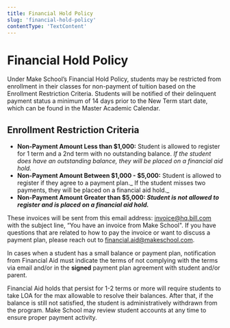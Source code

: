 ```yaml
---
title: Financial Hold Policy
slug: 'financial-hold-policy'
contentType: 'TextContent'
---
```


# Financial Hold Policy

Under Make School’s Financial Hold Policy, students may be restricted from enrollment in their
classes for non-payment of tuition based on the Enrollment Restriction Criteria. Students will be
notified of their delinquent payment status a minimum of 14 days prior to the New Term start date,
which can be found in the Master Academic Calendar.

## Enrollment Restriction Criteria

- **Non-Payment Amount Less than $1,000:** Student is allowed to register for 1 term and a 2nd term
  with no outstanding balance. _If the student does have an outstanding balance, they will be placed
  on a financial aid hold._
- **Non-Payment Amount Between $1,000 - $5,000:** Student is allowed to register if they agree to a
  payment plan._ If the student misses two payments, they will be placed on a financial aid hold._
- **Non-Payment Amount Greater than $5,000: _Student is not allowed to register and is placed on a
  financial aid hold._**

These invoices will be sent from this email address:
[invoice@hq.bill.com](mailto:invoice@hq.bill.com) with the subject line, “You have an invoice from
Make School". If you have questions that are related to how to pay the invoice or want to discuss a
payment plan, please reach out to [financial.aid@makeschool.com](mailto:finance@makeschool.com).

In cases when a student has a small balance or payment plan, notification from Financial Aid must
indicate the terms of not complying with the terms via email and/or in the **signed** payment plan
agreement with student and/or parent.

Financial Aid holds that persist for 1-2 terms or more will require students to take LOA for the max
allowable to resolve their balances. After that, if the balance is still not satisfied, the student
is administratively withdrawn from the program. Make School may review student accounts at any time
to ensure proper payment activity.
